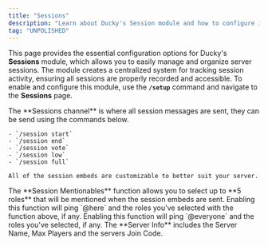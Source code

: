 ```yaml
---
title: "Sessions"
description: "Learn about Ducky's Session module and how to configure it."
tag: "UNPOLISHED"
---
```


This page provides the essential configuration options for Ducky's **Sessions** module, which allows you to easily manage and organize server sessions. The module creates a centralized system for tracking session activity, ensuring all sessions are properly recorded and accessible. To enable and configure this module, use the **`/setup`** command and navigate to the **Sessions** page.

<Steps>
  <Step title="Sessions Channel" titleSize="h2">
    The **Sessions channel** is where all session messages are sent, they can be send using the commands below.

    - `/session start`
    - `/session end`
    - `/session vote`
    - `/session low`
    - `/session full`

    All of the session embeds are customizable to better suit your server.
  </Step>
  <Step title="Session Mentionables" titleSize="h2">
    The **Session Mentionables** function allows you to select up to **5 roles** that will be mentioned when the session embeds are sent.
  </Step>
  <Step title="Ping Here" titleSize="h2">
    Enabling this function will ping `@here` and the roles you've selected with the function above, if any.
  </Step>
  <Step title="Ping Everyone" titleSize="h2">
    Enabling this function will ping `@everyone` and the roles you've selected, if any.
  </Step>
  <Step title="Server Info" titleSize="h2">
    The **Server Info** includes the Server Name, Max Players and the servers Join Code.
  </Step>
</Steps>